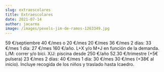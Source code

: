 ```yaml
---
slug: extraescolares
title: Extraescolares
date: 2021-07-14
author: jacarma
image: /images/pexels-jim-de-ramos-1263349.jpg
---
```


<Grid>
  <Card
    title="Tardes de septiembre"
    image="/images/tardes.jpg"
    by="Docendo"
    schedule="De lunes a viernes 15:00-17:00"
    link="http://www.docendo.es/alta/"
  >
    59 €/septiembre
  </Card>
  <Card
    title="Matinera"
    image="/images/matinera.jpg"
    by="Docendo"
    schedule="De lunes a viernes 8:00-09:00 o 8:30-09:00"
    link="http://www.docendo.es/alta/"
  >
    40 €/mes o 20 €/mes
  </Card>
  <Card
    title="Divercole"
    image="/images/divercole.jpg"
    by="Docendo"
    schedule="Viernes 15:00-17:00"
    link="http://www.docendo.es/alta/"
  >
    20 €/mes
  </Card>
  <Card
    title="Patinaje"
    image="/images/patines.jpg"
    by="Docendo"
    schedule="Lunes y miércoles 16:30-18:00"
    link="http://www.docendo.es/alta/"
  >
    36 €/mes
  </Card>
  <Card
    title="Baloncesto"
    image="/images/baloncesto.jpg"
    by="Docendo"
    schedule="Lunes y miércoles 16:30-18:00"
    link="http://www.lenaesport.com"
  >
    2 días: 33 €/mes 1 día: 27 €/mes
  </Card>
  <Card
    title="Triatlón"
    image="/images/ciclistas.jpg"
    by="Federación de Triatlón de la CV"
    schedule="L+X y/o M+J 16:30-18:00"
  >
    160 €/año. L+X y/o M+J en función de la demanda. L/M: correr y/o bici. X/J:
    piscina
  </Card>
  <Card
    title="Fútbol"
    image="/images/futbol.jpg"
    by="Simbioze"
    schedule="Lunes y miércoles 16:30-18:45"
    link="/futbol"
    linkTitle="más información"
    matricula="Socios del AMPA 10% descuento"
  >
    desde 250 €/año
  </Card>
  <Card
    title="Natación"
    image="/images/piscina.jpg"
    by="SUMA"
    schedule="Lunes 16:45-17:30"
    matricula=""
    link="/natacion"
    linkTitle="más información"
  >
    52.30 €/trimestre (+5€ pulsera)
  </Card>
  <Card
    title="Baile moderno"
    image="/images/dance.jpg"
    by="Docendo"
    schedule="Martes y jueves 16:30-18:00"
    link="http://www.docendo.es/alta/"
  >
    23 €/mes
  </Card>
  <Card
    title="Judo"
    image="/images/judo.jpeg"
    by="Club Esportiu Valencia"
    schedule="Martes y jueves 16:30-18:00"
    link="https://docs.google.com/forms/d/e/1FAIpQLSfuu6S9o_bdCoTFbE4dW00prWcexvxIpGJvuiNDZLGozkMngw/viewform?vc=0&c=0&w=1&flr=0"
  >
    2 días: 40 €/mes 1 día: 30 €/mes
  </Card>
  <Card
    title="Arte, creatividad y sus artistas “manualidades”"
    image="/images/arte.jpg"
    by="Icaedro"
    schedule="Jueves 16:30-18:00"
    link="http://www.icaedro.com"
  >
    30 €/mes (+38€ al inicio). Incluye recogida de los niños y traslado hasta Icaedro.

  </Card>
</Grid>
